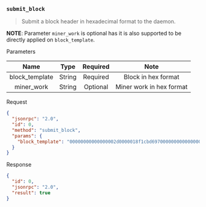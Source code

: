 ### `submit_block`

> Submit a block header in hexadecimal format to the daemon.

**NOTE**: Parameter `miner_work` is optional has it is also supported to be directly applied on `block_template`.

Parameters

|      Name      |  Type  | Required |            Note          |
|:--------------:|:------:|:--------:|:------------------------:|
| block_template | String | Required |   Block in hex format    |
|   miner_work   | String | Optional | Miner work in hex format |

Request

```json
{
  "jsonrpc": "2.0",
  "id": 0,
  "method": "submit_block",
  "params": {
    "block_template": "00000000000000002d0000018f1cbd697000000000000000000eded85557e887b45989a727b6786e1bd250de65042d9381822fa73d01d2c4ff01d3a0154853dbb01dc28c9102e9d94bea355b8ee0d82c3e078ac80841445e86520000d67ad13934337b85c34985491c437386c95de0d97017131088724cfbedebdc55"
  }
}
```

Response

```json
{
  "id": 0,
  "jsonrpc": "2.0",
  "result": true
}
```
